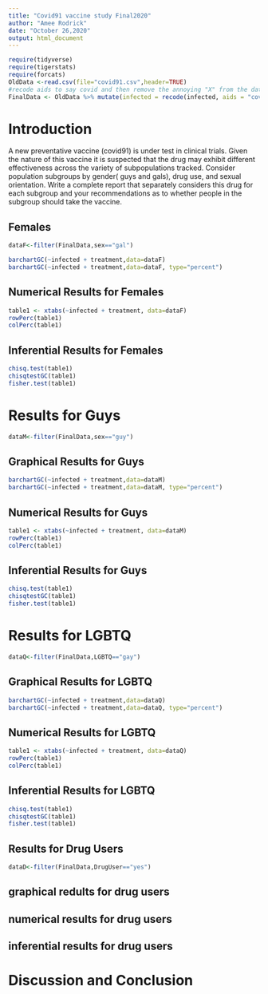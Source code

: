 ```yaml
---
title: "Covid91 vaccine study Final2020"
author: "Amee Rodrick"
date: "October 26,2020"
output: html_document
---
```


```r
require(tidyverse)
require(tigerstats)
require(forcats)
OldData <-read.csv(file="covid91.csv",header=TRUE)
#recode aids to say covid and then remove the annoying "X" from the dataframe
FinalData <- OldData %>% mutate(infected = recode(infected, aids = "covid", none = "OK" )) %>% select(-one_of("X"))
```

# Introduction

<!--In this section you explain what you are trying to show.  Where did the data come from?  What is the research or other question you are trying to answer?.  If you skimp in this section expect to be marked down in your grade. Paint a picture of the project a couple of paragraphs is expected!-->

A new  preventative vaccine (covid91) is under test in clinical trials. Given the nature of this vaccine it is suspected that the drug may exhibit different effectiveness across the variety of subpopulations tracked. Consider population subgroups by gender( guys and gals), drug use, and sexual orientation. Write a complete report that separately considers this drug for each subgroup and your recommendations as to whether people in the subgroup should take the vaccine.

## Females

```r
dataF<-filter(FinalData,sex=="gal")
```

```r
barchartGC(~infected + treatment,data=dataF)
barchartGC(~infected + treatment,data=dataF, type="percent")

```

## Numerical Results for Females

```r
table1 <- xtabs(~infected + treatment, data=dataF)
rowPerc(table1)
colPerc(table1)
```
## Inferential Results for Females

```r
chisq.test(table1)
chisqtestGC(table1)
fisher.test(table1)
```

<!--Decide on your methods:  use "variable analysis" or other appropriate descriptors.  Make sure to choose at least one graphical method and at least one numerical method. Discuss what data manipulations may be needed for example subsetting or other binning procedures and what sort of graphical displays and inferential tools will be used!-->



# Results for Guys

```r
dataM<-filter(FinalData,sex=="guy")
```


## Graphical Results for Guys

```r
barchartGC(~infected + treatment,data=dataM)
barchartGC(~infected + treatment,data=dataM, type="percent")
```

## Numerical Results for Guys 

```r
table1 <- xtabs(~infected + treatment, data=dataM)
rowPerc(table1)
colPerc(table1)
```

## Inferential Results for Guys 

```r
chisq.test(table1)
chisqtestGC(table1)
fisher.test(table1)
```

# Results for LGBTQ

```r
dataQ<-filter(FinalData,LGBTQ=="gay")
```

## Graphical Results for LGBTQ

```r
barchartGC(~infected + treatment,data=dataQ)
barchartGC(~infected + treatment,data=dataQ, type="percent")
```

## Numerical Results for LGBTQ

```r
table1 <- xtabs(~infected + treatment, data=dataQ)
rowPerc(table1)
colPerc(table1)
```

## Inferential Results for LGBTQ

```r
chisq.test(table1)
chisqtestGC(table1)
fisher.test(table1)
```

## Results for Drug Users

```r
dataD<-filter(FinalData,DrugUser=="yes")
```

## graphical redults for drug users

## numerical results for drug users

## inferential results for drug users 


<!--Divide this section into two sub-sections:  One for your descriptive  results and one for your inferential results.!-->



# Discussion and Conclusion

<!--Discussion and conclusion here.  If you found a relationship be sure to consider whether the relationship occurs because one of the variavbles causes the other, or whether they perhasps are related for some other reason.  Watch the chapter 6 videos from the GeorgeTown videos collection.!-->
